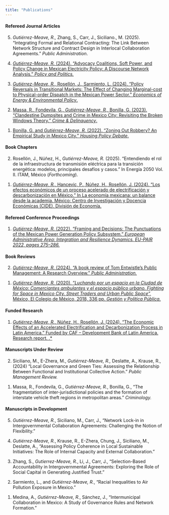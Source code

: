 ```yaml
---
title: "Publications"
---
```


#### Refereed Journal Articles

5.  *Gutiérrez-Meave, R.,* Zhang, S., Carr, J., Siciliano., M. (2025). “Integrating Formal and Relational Contracting: The Link Between Network Structure and Contract Design in Interlocal Collaboration Agreements.” *Public Administration*.

<!-- -->

4.  [*Gutiérrez-Meave, R.* (2024). “Advocacy Coalitions, Soft Power, and Policy Change in Mexican Electricity Policy: A Discourse Network Analysis.” *Policy and Politics.*](https://bristoluniversitypressdigital.com/view/journals/pp/aop/article-10.1332-03055736Y2023D000000005/article-10.1332-03055736Y2023D000000005.xml)

<!-- -->

3.  [*Gutiérrez-Meave, R.,* Rosellón, J., Sarmiento, L. (2024). “Policy Reversals in Transitional Markets: The Effect of Changing Marginal-cost to Physical-order Dispatch in the Mexican Power Sector.” *Economics of Energy & Environmental Policy*.](https://www.iaee.org/eeep/article/504)

<!-- -->

2.  [Massa, R., Fondevila, G., *Gutiérrez-Meave, R.,* Bonilla, G. (2023). “Clandestine Dumpsites and Crime in Mexico City: Revisiting the Broken Windows Theory.” *Crime & Delinquency*.](https://journals.sagepub.com/doi/full/10.1177/00111287231186083?casa_token=fCXTlpNqf0sAAAAA%3AchhFRuG0I_QfNgmesnMbQ7JQ7cAX-1XTgXe8NNgPM_rqWNSFMzTIkuNFYaD7KGW14K4mOPPGPb8N)

<!-- -->

1.  [Bonilla, G. and *Gutiérrez-Meave, R.* (2022). “Zoning Out Robbery? An Empirical Study in Mexico City.” *Housing Policy Debate*.](https://www.tandfonline.com/doi/abs/10.1080/10511482.2021.1915357)

#### Book Chapters

2.  Rosellón, J., Núñez, H., *Gutiérrez-Meave, R.* (2025). “Entendiendo el rol de la infraestructura de transmisión eléctrica para la transición energética: modelos, principales desafíos y casos.” In Energía 2050 Vol. II. ITAM, México (*Forthcoming*).

<!-- -->

1.  [*Gutiérrez-Meave, R.*, Hancevic, P., Núñez, H., Rosellón, J. (2024). “Los efectos económicos de un proceso acelerado de electrificación y descarbonización en México.” In La economía mexicana: un balance desde la academia. México: Centro de Investigación y Docencia Económicas (CIDE), División de Economía.](https://repositorio-digital.cide.edu/handle/11651/5906)

#### Refereed Conference Proceedings

1.  [*Gutiérrez-Meave, R.* (2022). “Framing and Decisions: The Punctuations of the Mexican Power Generation Policy Subsystem.” *European Administrative Area: Integration and Resilience Dynamics.* *EU-PAIR 2022, pages 275–286.*](https://www.ceeol.com/search/book-detail?id=1175564#page=276)

#### Book Reviews

2.  [*Gutiérrez-Meave, R.* (2024). “A book review of Tom Entwistle’s Public Management: A Research Overview.” *Public Administration.*](https://onlinelibrary.wiley.com/doi/10.1111/padm.13023)

<!-- -->

1.  [*Gutiérrez-Meave, R.* (2020). “*Luchando por un espacio en la Ciudad de México: Comerciantes ambulantes y el espacio público urbano.* *Fighting for Space in Mexico City. Street Traders and Urban Public Space”,* México, El Colegio de México, 2018, 336 pp. *Gestión y Política Pública.*](https://www.scielo.org.mx/scielo.php?pid=S1405-10792020000100272&script=sci_arttext)

#### Funded Research

1.  [*Gutiérrez-Meave, R.*, Núñez, H., Rosellón, J. (2024). “The Economic Effects of an Accelerated Electrification and Decarbonization Process in Latin America.” Funded by CAF – Development Bank of Latin America. Research report. .\*](https://scioteca.caf.com/handle/123456789/2252)

#### Manuscripts Under Review

2.  Siciliano, M., E-Zhera, M., *Gutiérrez-Meave, R.,* Deslatte, A., Krause, R., (2024) “Local Governance and Green Ties: Assessing the Relationship Between Functional and Institutional Collective Action.” *Public Management Review.*

<!-- -->

1.  Massa, R., Fondevila, G., *Gutiérrez-Meave, R.*, Bonilla, G., “The fragmentation of inter-jurisdictional policies and the formation of interstate vehicle theft regions in metropolitan areas.” *Criminology.*

#### Manuscripts in Development

5.  *Gutiérrez-Meave, R.*, Siciliano, M., Carr, J., “Network Lock-in in Intergovernmental Collaboration Agreements: Challenging the Notion of Flexibility.”

<!-- -->

4.  *Gutiérrez-Meave, R.*, Krause, R., E-Zhera, Chung, J., Siciliano, M., Deslatte, A., “Assessing Policy Coherence in Local Sustainable Initiatives: The Role of Internal Capacity and External Collaboration.”

<!-- -->

3.  Zhang, S., *Gutierrez-Meave, R.*, Li, J., Carr, J., “Selection-Based Accountability in Intergovernmental Agreements: Exploring the Role of Social Capital in Generating Justified Trust.”

<!-- -->

2.  Sarmiento, L., and *Gutiérrez-Meave, R.*, “Racial Inequalities to Air Pollution Exposure in Mexico.”

<!-- -->

1.  Medina, A., *Gutiérrez-Meave, R.*, Sánchez, J., “Intermunicipal Collaboration in Mexico: A Study of Governance Rules and Network Formation.”
